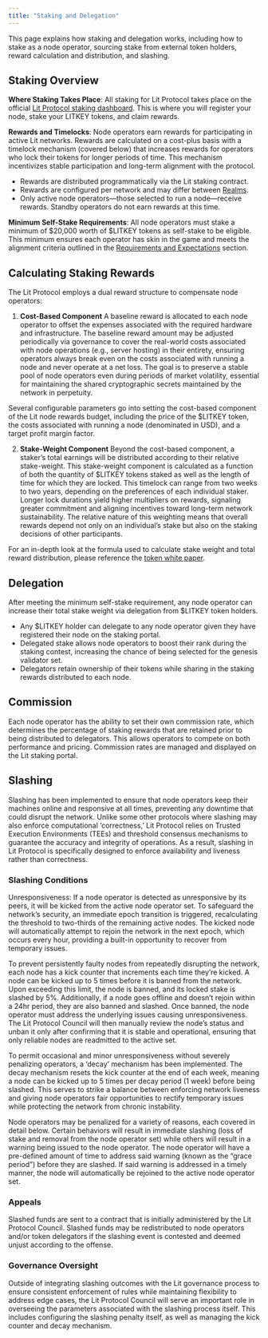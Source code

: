 ```yaml
---
title: "Staking and Delegation"
---
```


This page explains how staking and delegation works, including how to stake as a node operator, sourcing stake from external token holders, reward calculation and distribution, and slashing.

## Staking Overview

**Where Staking Takes Place**: All staking for Lit Protocol takes place on the official [Lit Protocol staking dashboard](https://staking.litprotocol.com/). This is where you will register your node, stake your LITKEY tokens, and claim rewards.

**Rewards and Timelocks**: Node operators earn rewards for participating in active Lit networks. Rewards are calculated on a cost-plus basis with a timelock mechanism (covered below) that increases rewards for operators who lock their tokens for longer periods of time. This mechanism incentivizes stable participation and long-term alignment with the protocol.

- Rewards are distributed programmatically via the Lit staking contract.
- Rewards are configured per network and may differ between [Realms](https://spark.litprotocol.com/enhancing-threshold-security-and-performance-at-scale-introducing-shadow-splicing/).
- Only active node operators—those selected to run a node—receive rewards. Standby operators do not earn rewards at this time.

**Minimum Self-Stake Requirements**: All node operators must stake a minimum of \$20,000 worth of \$LITKEY tokens as self-stake to be eligible. This minimum ensures each operator has skin in the game and meets the alignment criteria outlined in the [Requirements and Expectations](/node-ops/requirements) section.

## Calculating Staking Rewards

The Lit Protocol employs a dual reward structure to compensate node operators:

1. **Cost-Based Component**
A baseline reward is allocated to each node operator to offset the expenses associated with the required hardware and infrastructure. The baseline reward amount may be adjusted periodically via governance to cover the real-world costs associated with node operations (e.g., server hosting) in their entirety, ensuring operators always break even on the costs associated with running a node and never operate at a net loss. The goal is to preserve a stable pool of node operators even during periods of market volatility, essential for maintaining the shared cryptographic secrets maintained by the network in perpetuity. 

Several configurable parameters go into setting the cost-based component of the Lit node rewards budget, including the price of the \$LITKEY token, the costs associated with running a node (denominated in USD), and a target profit margin factor. 

2. **Stake-Weight Component**
Beyond the cost-based component, a staker’s total earnings will be distributed according to their relative stake-weight. This stake-weight component is calculated as a function of both the quantity of $LITKEY tokens staked as well as the length of time for which they are locked. This timelock can range from two weeks to two years, depending on the preferences of each individual staker. Longer lock durations yield higher multipliers on rewards, signaling greater commitment and aligning incentives toward long-term network sustainability. The relative nature of this weighting means that overall rewards depend not only on an individual’s stake but also on the staking decisions of other participants.

For an in-depth look at the formula used to calculate stake weight and total reward distribution, please reference the [token white paper](https://github.com/LIT-Protocol/LITKEY-Token-Paper-v1).

## Delegation

After meeting the minimum self-stake requirement, any node operator can increase their total stake weight via delegation from \$LITKEY token holders. 
- Any \$LITKEY holder can delegate to any node operator given they have registered their node on the staking portal.
- Delegated stake allows node operators to boost their rank during the staking contest, increasing the chance of being selected for the genesis validator set.
- Delegators retain ownership of their tokens while sharing in the staking rewards distributed to each node.

## Commission

Each node operator has the ability to set their own commission rate, which determines the percentage of staking rewards that are retained prior to being distributed to delegators. This allows operators to compete on both performance and pricing. Commission rates are managed and displayed on the Lit staking portal.

## Slashing

Slashing has been implemented to ensure that node operators keep their machines online and responsive at all times, preventing any downtime that could disrupt the network. Unlike some other protocols where slashing may also enforce computational ‘correctness,’ Lit Protocol relies on Trusted Execution Environments (TEEs) and threshold consensus mechanisms to guarantee the accuracy and integrity of operations. As a result, slashing in Lit Protocol is specifically designed to enforce availability and liveness rather than correctness.

### Slashing Conditions

Unresponsiveness: If a node operator is detected as unresponsive by its peers, it will be kicked from the active node operator set. To safeguard the network’s security, an immediate epoch transition is triggered, recalculating the threshold to two-thirds of the remaining active nodes. The kicked node will automatically attempt to rejoin the network in the next epoch, which occurs every hour, providing a built-in opportunity to recover from temporary issues.

To prevent persistently faulty nodes from repeatedly disrupting the network, each node has a kick counter that increments each time they’re kicked. A node can be kicked up to 5 times before it is banned from the network. Upon exceeding this limit, the node is banned, and its locked stake is slashed by 5%. Additionally, if a node goes offline and doesn’t rejoin within a 24hr period, they are also banned and slashed. Once banned, the node operator must address the underlying issues causing unresponsiveness. The Lit Protocol Council will then manually review the node’s status and unban it only after confirming that it is stable and operational, ensuring that only reliable nodes are readmitted to the active set.

To permit occasional and minor unresponsiveness without severely penalizing operators, a ‘decay’ mechanism has been implemented. The decay mechanism resets the kick counter at the end of each week, meaning a node can be kicked up to 5 times per decay period (1 week) before being slashed. This serves to strike a balance between enforcing network liveness and giving node operators fair opportunities to rectify temporary issues while protecting the network from chronic instability.

Node operators may be penalized for a variety of reasons, each covered in detail below. Certain behaviors will result in immediate slashing (loss of stake and removal from the node operator set) while others will result in a warning being issued to the node operator. The node operator will have a pre-defined amount of time to address said warning (known as the “grace period”) before they are slashed. If said warning is addressed in a timely manner, the node will automatically be rejoined to the active node operator set.

### Appeals

Slashed funds are sent to a contract that is initially administered by the Lit Protocol Council. Slashed funds may be redistributed to node operators and/or token delegators if the slashing event is contested and deemed unjust according to the offense.  

### Governance Oversight

Outside of integrating slashing outcomes with the Lit governance process to ensure consistent enforcement of rules while maintaining flexibility to address edge cases, the Lit Protocol Council will serve an important role in overseeing the parameters associated with the slashing process itself. This includes configuring the slashing penalty itself, as well as managing the kick counter and decay mechanism. 


